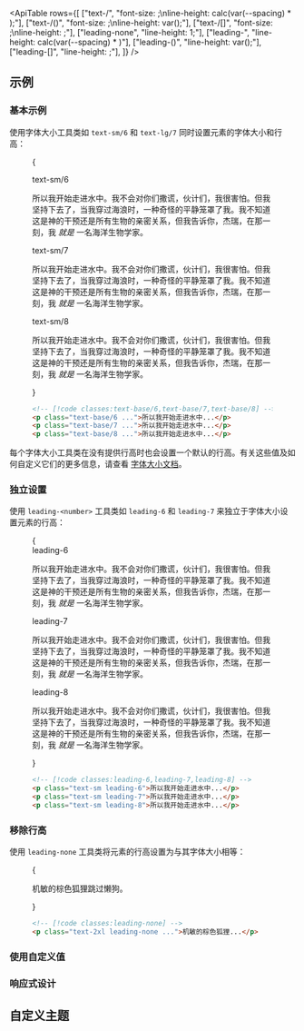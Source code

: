 

<ApiTable
  rows={[
    ["text-<size>/<number>", "font-size: <size>;\nline-height: calc(var(--spacing) * <number>);"],
    ["text-<size>/(<custom-property>)", "font-size: <size>;\nline-height: var(<custom-property>);"],
    ["text-<size>/[<value>]", "font-size: <size>;\nline-height: <value>;"],
    ["leading-none", "line-height: 1;"],
    ["leading-<number>", "line-height: calc(var(--spacing) * <number>)"],
    ["leading-(<custom-property>)", "line-height: var(<custom-property>);"],
    ["leading-[<value>]", "line-height: <value>;"],
  ]}
/>

## 示例

### 基本示例

使用字体大小工具类如 `text-sm/6` 和 `text-lg/7` 同时设置元素的字体大小和行高：

<Figure>

<Example>{
  <div className="flex flex-col gap-8">
    <div>
      <span className="mb-3 font-mono text-xs font-medium text-gray-500 dark:text-gray-400">text-sm/6</span>
      <p className="text-sm/6 text-gray-900 dark:text-gray-200">
        所以我开始走进水中。我不会对你们撒谎，伙计们，我很害怕。但我坚持下去了，当我穿过海浪时，一种奇怪的平静笼罩了我。我不知道这是神的干预还是所有生物的亲密关系，但我告诉你，杰瑞，在那一刻，我 <em>就是</em> 一名海洋生物学家。
      </p>
    </div>
    <div>
      <span className="mb-3 font-mono text-xs font-medium text-gray-500 dark:text-gray-400">text-sm/7</span>
      <p className="text-sm/7 text-gray-900 dark:text-gray-200">
        所以我开始走进水中。我不会对你们撒谎，伙计们，我很害怕。但我坚持下去了，当我穿过海浪时，一种奇怪的平静笼罩了我。我不知道这是神的干预还是所有生物的亲密关系，但我告诉你，杰瑞，在那一刻，我 <em>就是</em> 一名海洋生物学家。
      </p>
    </div>
    <div>
      <span className="mb-3 font-mono text-xs font-medium text-gray-500 dark:text-gray-400">text-sm/8</span>
      <p className="text-sm/8 text-gray-900 dark:text-gray-200">
        所以我开始走进水中。我不会对你们撒谎，伙计们，我很害怕。但我坚持下去了，当我穿过海浪时，一种奇怪的平静笼罩了我。我不知道这是神的干预还是所有生物的亲密关系，但我告诉你，杰瑞，在那一刻，我 <em>就是</em> 一名海洋生物学家。
      </p>
    </div>

  </div>
}</Example>

```html
<!-- [!code classes:text-base/6,text-base/7,text-base/8] -->
<p class="text-base/6 ...">所以我开始走进水中...</p>
<p class="text-base/7 ...">所以我开始走进水中...</p>
<p class="text-base/8 ...">所以我开始走进水中...</p>
```

</Figure>

每个字体大小工具类在没有提供行高时也会设置一个默认的行高。有关这些值及如何自定义它们的更多信息，请查看 [字体大小文档](/docs/font-size)。

### 独立设置

使用 `leading-<number>` 工具类如 `leading-6` 和 `leading-7` 来独立于字体大小设置元素的行高：

<Figure>

<Example>
  {
    <div className="flex flex-col gap-8">
      <div>
        <span className="mb-3 font-mono text-xs font-medium text-gray-500 dark:text-gray-400">leading-6</span>
        <p className="leading-6 text-gray-900 dark:text-gray-200">
          所以我开始走进水中。我不会对你们撒谎，伙计们，我很害怕。但我坚持下去了，当我穿过海浪时，一种奇怪的平静笼罩了我。我不知道这是神的干预还是所有生物的亲密关系，但我告诉你，杰瑞，在那一刻，我 <em>就是</em> 一名海洋生物学家。
        </p>
      </div>
      <div>
        <span className="mb-3 font-mono text-xs font-medium text-gray-500 dark:text-gray-400">leading-7</span>
        <p className="leading-7 text-gray-900 dark:text-gray-200">
          所以我开始走进水中。我不会对你们撒谎，伙计们，我很害怕。但我坚持下去了，当我穿过海浪时，一种奇怪的平静笼罩了我。我不知道这是神的干预还是所有生物的亲密关系，但我告诉你，杰瑞，在那一刻，我 <em>就是</em> 一名海洋生物学家。
        </p>
      </div>
      <div>
        <span className="mb-3 font-mono text-xs font-medium text-gray-500 dark:text-gray-400">leading-8</span>
        <p className="leading-8 text-gray-900 dark:text-gray-200">
          所以我开始走进水中。我不会对你们撒谎，伙计们，我很害怕。但我坚持下去了，当我穿过海浪时，一种奇怪的平静笼罩了我。我不知道这是神的干预还是所有生物的亲密关系，但我告诉你，杰瑞，在那一刻，我 <em>就是</em> 一名海洋生物学家。
        </p>
      </div>
    </div>
  }
</Example>

```html
<!-- [!code classes:leading-6,leading-7,leading-8] -->
<p class="text-sm leading-6">所以我开始走进水中...</p>
<p class="text-sm leading-7">所以我开始走进水中...</p>
<p class="text-sm leading-8">所以我开始走进水中...</p>
```

</Figure>

### 移除行高

使用 `leading-none` 工具类将元素的行高设置为与其字体大小相等：

<Figure>

<Example>
  {
    <p className="mx-auto max-w-2xs text-2xl leading-none text-gray-900 dark:text-gray-200">
      机敏的棕色狐狸跳过懒狗。
    </p>
  }
</Example>

```html
<!-- [!code classes:leading-none] -->
<p class="text-2xl leading-none ...">机敏的棕色狐狸...</p>
```

</Figure>

### 使用自定义值

<UsingACustomValue element="p" utility="leading" name="行高" variable="line-height" value="1.5" />

### 响应式设计

<ResponsiveDesign element="p" property="line-height" defaultClass="leading-5" featuredClass="leading-6" />

## 自定义主题

<CustomizingYourSpacingScale utility="leading" />